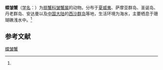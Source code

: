 {{Speciesbox
| name = 蝶皱蟹
| status = 
| status_system = 
| image = 
| genus = Leptodius
| species = danae
| authority = (Odhner, 1925)<ref name='id11738'>{{cite web| url =http://www.bioinfo.cn/db05/BjdwSpecies.php?action=view&id=11738| title =蝶皱蟹| work =《中国动物物种编目数据库》| publisher =中国科学院微生物研究所| author =中国科学院动物研究所| accessdate =2009-04-28| deadurl =yes| archiveurl =https://web.archive.org/web/20160305025251/http://www.bioinfo.cn/db05/BjdwSpecies.php?action=view&id=11738| archivedate =2016-03-05}}</ref>
}}

'''蝶皱蟹'''（[[学名|学名]]：{{lang|la|''Leptodius danae''}}）为[[扇蟹科|扇蟹科]][[皱蟹属|皱蟹属]]的动物。分布于[[夏威夷|夏威夷]]、萨摩亚群岛、圣诞岛、丹老群岛、安达曼以及[[中国大陆|中国大陆]]的[[西沙群岛|西沙群岛]]等地，生活环境为海水，主要栖息于珊瑚礁浅水中。<ref name='id11738'/>

== 参考文献 ==
{{reflist}}

{{Wikispecies|Leptodius danae}}
{{Taxonbar|from=Q11844937}}

[[Category:皱蟹属|蝶皱蟹]]


{{螃蟹小作品}}
